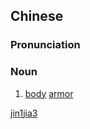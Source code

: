 ==Chinese==
{{zh-forms}}

===Pronunciation===
{{zh-pron
|m=jīnjiǎ
|c=gam1 gaap3
|mn=kim-kah
|cat=n
}}

===Noun===
{{zh-noun}}

# {{lb|zh|archaic}} [[body]] [[armor]]

[[Category:Mandarin archaic terms|jin1jia3]]